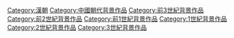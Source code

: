 {{中國歷史劃分類導航|背景作品}}
[[Category:漢朝|Category:漢朝]]
[[Category:中國朝代背景作品|Category:中國朝代背景作品]]
[[Category:前3世紀背景作品|Category:前3世紀背景作品]]
[[Category:前2世紀背景作品|Category:前2世紀背景作品]]
[[Category:前1世紀背景作品|Category:前1世紀背景作品]]
[[Category:1世紀背景作品|Category:1世紀背景作品]]
[[Category:2世紀背景作品|Category:2世紀背景作品]]
[[Category:3世紀背景作品|Category:3世紀背景作品]]
